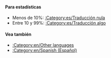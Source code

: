 {{en/Bilingual box| Es
| En esta página aparece un índice de los diferentes '''artículos que están siendo traducidos al español''' en la wiki de OpenTTD.<br/>Los artículos con las plantillas {{en/S|es/Traducción}} y {{en/S|es/Pendiente de traducción}} son incluidos automáticamente en está categoría.
| ''This page provides an index for a wide range of '''articles are being translated into Spanish''' in OpenTTD Wiki.<br/>Articles with {{en/S|es/Traducción}} and {{en/S|es/Pendiente de traducción}} templates automatically go here.''}}


====Para estadísticas====
*Menos de 10%: [[:Category:es/Traducción nula]]
*Entre 10 y 99%: [[:Category:es/Traducción algo]]

====Vea también====
*[[:Category:en/Other languages]]
*[[:Category:en/Spanish (Español)]]